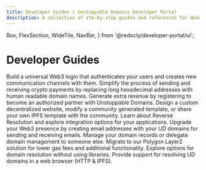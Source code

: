 ```yaml
---
title: Developer Guides | Unstoppable Domains Developer Portal
description: A collection of ste-by-step guides and references for developers using Unstoppable NFT Domains in their Web3 applications.
---
```


  Box,
  FlexSection,
  WideTile,
  NavBar,
} from '@redocly/developer-portal/ui';

# Developer Guides

<Box my={25}>
  <FlexSection justifyContent="space-around" flexWrap="wrap">
    <WideTile to="login-with-unstoppable/index.md" header="Login with Unstoppable">
        Build a universal Web3 login that authenticates your users and creates new communication channels with them.
    </WideTile>
    <WideTile to="crypto-payments/index.md" header="Crypto Payments">
        Simplify the process of sending and receiving crypto payments by replacing long hexadecimal addresses with human readable domain names.
    </WideTile>
    <WideTile to="partner/index.md" header="Become a Partner">
        Generate extra revenue by registering to become an authorized partner with Unstoppable Domains.
    </WideTile>
    <WideTile to="d-websites/index.md" header="IPFS Websites">
        Design a custom decentralized website, modify a community generated template, or share your own IPFS template with the community.
    </WideTile>
    <WideTile to="reverse-resolution/index.md" header="Reverse Resolution">
        Learn about Reverse Resolution and explore integration options for your applications.
    </WideTile>
    <WideTile to="domain-messaging/index.md" header="Domain Messaging">
        Upgrade your Web3 presence by creating email addresses with your UD domains for sending and receiving emails.
    </WideTile>
    <WideTile to="manage-domains/index.md" header="Manage Domains">
        Manage your domain records or delegate domain management to someone else.
    </WideTile>
    <WideTile to="polygon/index.md" header="Migrate to Polygon">
        Migrate to our Polygon Layer2 solution for lower gas fees and additional functionality.
    </WideTile>
    <WideTile to="developer-toolkit/direct-blockchain-calls/bc-overview.md" header="Resolve via Direct Blockchain Calls">
        Explore options for domain resolution without using libraries.
    </WideTile>
    <WideTile to="developer-toolkit/resolve-domains-browser/browser-resolution-overview.md" header="Resolve in a Web Browser">
        Provide support for resolving UD domains in a web browser (HTTP & IPFS).
    </WideTile>
  </FlexSection>
</Box>
